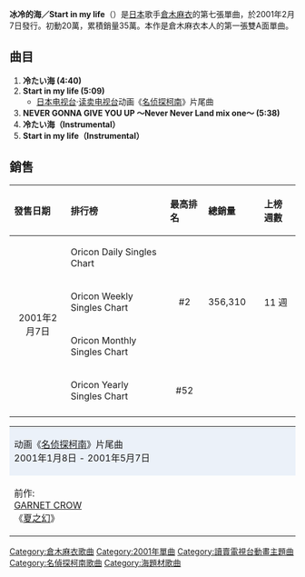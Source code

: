 {{unreferenced|time=2011-06-07T11:15:22+00:00}}
{{Single infobox
| Name = 冰冷的海／Start in my life<br>{{lang|ja|冷たい海/Start in my life}}
| Artist = [[倉木麻衣|倉木麻衣]]
| Cover = Start_in_my_life.jpg
| from Album = [[Perfect_Crime|Perfect Crime]]
| Released = 2001年2月7日
| Format = CD, [[Maxi_Single|Maxi Single]]
| Genre = [[J-Pop|J-Pop]]
| Length = 25分33秒
| Label = [[GIZA_studio|GIZA studio]]
| Writer         = [[倉木麻衣|倉木麻衣]]<br />[[大野愛果|大野愛果]]
| Producer       = [[KANONJI|KANONJI]]
| Chart position = * 週間最高順位2位（[[oricon|oricon]]）
* 2001年2月度月間順位5位（oricon）
| Last single    = [[Reach_for_the_sky|Reach for the sky]]<br />（2000年）
| This single    = '''冰冷的海／Start in my life'''<br />（2001年）
| Next single    = [[Stand_Up|Stand Up]]<br />（2001年）
}}

'''冰冷的海／Start in my life'''（{{lang-ja|冷たい海／Start in my life}}）是[[日本|日本]]歌手[[倉木麻衣|倉木麻衣]]的第七張單曲，於2001年2月7日發行。初動20萬，累積銷量35萬。本作是倉木麻衣本人的第一張雙A面單曲。

== 曲目 ==

# '''冷たい海 (4:40)'''
# '''Start in my life (5:09) '''
#*[[日本电视台|日本电视台]]·[[读卖电视台|读卖电视台]]动画《[[名侦探柯南_(动画)|名侦探柯南]]》片尾曲
# '''NEVER GONNA GIVE YOU UP 〜Never Never Land mix one〜 (5:38) '''
# '''冷たい海（Instrumental）'''
# '''Start in my life（Instrumental）'''

== 銷售 ==

{| class="wikitable" width="600px"
|- bgcolor="#CCCCCC"
!align="left"|發售日期
!align="left"|排行榜
!align="left"|最高排名
!align="left"|總銷量
!align="left"|上榜週數
|-
| align="center" rowspan="4"|2001年2月7日
| align="left"|Oricon Daily Singles Chart
| align="center"|
| align="left"|
| align="left"|
|-
| align="left"|Oricon Weekly Singles Chart
| align="center"|#2
| align="left"| 356,310　
| align="left"| 11 週
|-
| align="left"|Oricon Monthly Singles Chart
| align="center"|
| align="left"|
| align="left"|
|-
| align="left"|Oricon Yearly Singles Chart
| align="center"|#52
| align="left"|　
| align="left"|
|-
|}

{| border="2" cellspacing="0" style="margin-left: auto; margin-right: auto;"
|- style="text-align: center;"
|colspan="3" style="background-color: #EBF1F9;"|动画《[[名侦探柯南_(动画)|名侦探柯南]]》片尾曲<br />2001年1月8日 - 2001年5月7日
|- style="text-align: center; font-size: smaller;"
| style="width: 30%;"|前作:<br />[[GARNET_CROW|GARNET CROW]]<br />《[[夏之幻|夏之幻]]》
| style="width: 40%;"|[[倉木麻衣|倉木麻衣]]<br />《'''Start in my life'''》
| style="width: 30%;"|次作:<br />[[倉木麻衣|倉木麻衣]]<br />《[[Always_(仓木麻衣单曲)|always]]》
|}


{{Kuraki Mai}}

{{DEFAULTSORT:Tsumetai Umi/Start in My Life}}

[[Category:倉木麻衣歌曲|Category:倉木麻衣歌曲]]
[[Category:2001年單曲|Category:2001年單曲]]
[[Category:讀賣電視台動畫主題曲|Category:讀賣電視台動畫主題曲]]
[[Category:名偵探柯南歌曲|Category:名偵探柯南歌曲]]
[[Category:海題材歌曲|Category:海題材歌曲]]